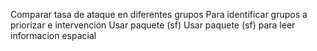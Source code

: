 Comparar tasa de ataque en diferentes grupos
Para identificar grupos a priorizar e intervención
Usar paquete (sf)
Usar paquete (sf) para leer informacion espacial
